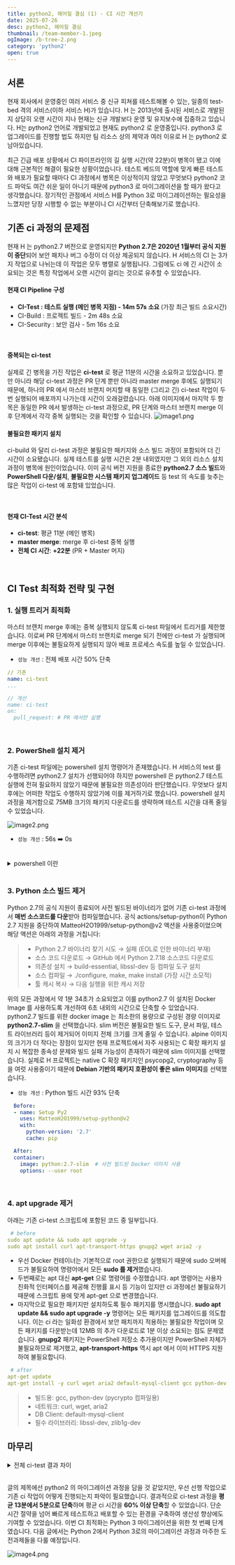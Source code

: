 ```yaml
---
title: python2, 헤어질 결심 (1) - CI 시간 개선기
date: 2025-07-26
desc: python2, 헤어질 결심
thumbnail: /team-member-1.jpeg
ogImage: /b-tree-2.png
category: 'python2'
open: true
---
```


## 서론
현재 회사에서 운영중인 여러 서비스 중 신규 피쳐를 테스트해볼 수 있는, 일종의 test-bed 격의 서비스(이하 서비스 H)가 있습니다.
H 는 2013년에 출시된 서비스로 개발된 지 상당히 오랜 시간이 지나 현재는 신규 개발보다 운영 및 유지보수에 집중하고 있습니다.
H는 python2 언어로 개발되었고 현재도 python2 로 운영중입니다. python3 로 업그레이드를 진행할 법도 하지만 팀 리소스 상의 제약과 여러 이유로 H 는 python2 로 남아있습니다.

최근 긴급 배포 상황에서 CI 파이프라인의 길 실행 시간(약 22분)이 병목이 됐고 이에 대해 근본적인 해결이 필요한 상황이었습니다.
테스트 베드의 역할에 맞게 빠른 테스트와 배포가 필요할 때마다 CI 과정에서 병목은 이상적이지 않았고
무엇보다 python2 코드 파악도 여간 쉬운 일이 아니기 때문에 python3 로 마이그레이션을 할 때가 왔다고 생각했습니다.
장기적인 관점에서 서비스 H를 Python 3로 마이그레이션하는 필요성을 느꼈지만 당장 시행할 수 없는 부분이니 CI 시간부터 단축해보기로 했습니다.

## 기존 ci 과정의 문제점
현재 H 는 python2.7 버전으로 운영되지만 **Python 2.7은 2020년 1월부터 공식 지원이 중단**되어 보안 패치나 버그 수정이 더 이상 제공되지 않습니다.
H 서비스의 CI 는 3가지 작업으로 나뉘는데 이 작업은 모두 병렬로 실행됩니다. 그럼에도 ci 에 긴 시간이 소요되는 것은 특정 작업에서 오랜 시간이 걸리는 것으로 유추할 수 있었습니다.

#### 현재 CI Pipeline 구성
- <b>**CI-Test : 테스트 실행 (메인 병목 지점) - 14m 57s 소요** </b>(가장 최근 빌드 소요시간)
- CI-Build : 프로젝트 빌드 - 2m 48s 소요
- CI-Security : 보안 검사 - 5m 16s 소요

<br/>

#### 중복되는 ci-test
실제로 긴 병목을 가진 작업은 **ci-test** 로 평균 11분의 시간을 소요하고 있었습니다. 뿐만 아니라 해당 ci-test 과정은 PR 단계 뿐만 아니라
master merge 후에도 실행되기 때문에, 하나의 PR 에서 마스터 브랜치 머지할 때 동일한 (그리고 긴) ci-test 작업이 두번 실행되어 배포까지 나가는데 시간이 오래걸렸습니다.
아래 이미지에서 마지막 두 항목은 동일한 PR 에서 발생하는 ci-test 과정으로, PR 단계와 마스터 브랜치 merge 이후 단계에서 각각 중복 실행되는 것을 확인할 수 있습니다.
![image1.png](./image1.png)
<br/>


#### 불필요한 패키지 설치
ci-build 와 달리 ci-test 과정은 불필요한 패키지와 소스 빌드 과정이 포함되어 더 긴 시간이 소요됐습니다.
실제 테스트를 실행 시간은 2분 내외였지만 그 외의 리소스 설치 과정이 병목에 원인이었습니다.
이미 공식 버전 지원을 종료한 **python2.7 소스 빌드**와 **PowerShell 다운/설치**, **불필요한 시스템 패키지 업그레이드** 등 test 의 속도를 늦추는 많은 작업이 ci-test 에 포함돼 있었습니다.

<br/>

#### 현재 CI-Test 시간 분석
- **ci-test**: 평균 11분 (메인 병목)
- **master merge**: merge 후 ci-test 중복 실행
- **전체 CI 시간**: <b>+22분</b> (PR + Master 머지)

<br/>

## CI Test 최적화 전략 및 구현
### 1. 실행 트리거 최적화
마스터 브랜치 merge 후에는 중복 실행되지 않도록 ci-test 파일에서 트리거를 제한했습니다.
이로써 PR 단계에서 마스터 브랜치로 merge 되기 전에만 ci-test 가 실행되며 merge 이후에는 불필요하게 실행되지 않아 배포 프로세스 속도를 높일 수 있었습니다.
- `성능 개선` : 전체 배포 시간 50% 단축

``` yaml
// 기존
name: ci-test
...

// 개선
name: ci-test
on:
  pull_request: # PR 에서만 실행
```

<br/>

### 2. PowerShell 설치 제거

기존 ci-test 파일에는 powershell 설치 명령어가 존재했습니다.
H 서비스의 test 를 수행하려면 python2.7 설치가 선행되어야 하지만 powershell 은 python2.7 테스트 실행에 전혀 필요하지 않았기 때문에 불필요한 의존성이라 판단했습니다.
무엇보다 설치 후에는 어떠한 작업도 수행하지 않았기에 이를 제거하기로 했습니다.
powershell 설치 과정을 제거함으로 75MB 크기의 패키지 다운로드를 생략하며 테스트 시간을 대폭 줄일 수 있었습니다.

![image2.png](./image2.png)

- `성능 개선` : 56s ➡️ 0s

<br/>

<details>
<summary>powershell 이란</summary>

> - Microsoft가 개발한 태스크 자동화 및 구성 관리 프레임워크로 CLI 와 스크립팅 언어로 자동화를 지원합니다.

</details>

<br/>

### 3. Python 소스 빌드 제거

Python 2.7의 공식 지원이 종료되어 사전 빌드된 바이너리가 없어 기존 ci-test 과정에서 **매번 소스코드를 다운**받아 컴파일했습니다.
공식 actions/setup-python이 Python 2.7 지원을 중단하여 MatteoH2O1999/setup-python@v2 액션을 사용중이었으며 해당 액션은 아래의 과정을 거칩니다:

> - Python 2.7 바이너리 찾기 시도 → 실패 (EOL로 인한 바이너리 부재)
> - 소스 코드 다운로드 → GitHub 에서 Python 2.7.18 소스코드 다운로드
> - 의존성 설치 → build-essential, libssl-dev 등 컴파일 도구 설치
> - 소스 컴파일 → ./configure, make, make install (가장 시간 소모적)
> - 툴 캐시 복사 → 다음 실행을 위한 캐시 저장

위의 모든 과정에서 약 1분 34초가 소요되었고 이를 python2.7 이 설치된 Docker Image 를 사용하도록 개선하여 6초 내외의 시간으로 단축할 수 있었습니다.
python2.7 빌드를 위한 docker image 는 최소한의 용량으로 구성된 경량 이미지로 **python2.7-slim** 을 선택했습니다. slim 버전은 불필요한 빌드 도구,
문서 파일, 테스트 라이브러리 등이 제거되어 이미지 전체 크기를 크게 줄일 수 있습니다. alpine 이미지의 크기가 더 작다는 장점이 있지만
현재 프로젝트에서 자주 사용되는 C 확장 패키지 설치 시 복잡한 종속성 문제와 빌드 실패 가능성이 존재하기 때문에 slim 이미지를 선택했습니다.
실제로 H 프로젝트는 native C 확장 패키지인 psycopg2, cryptography 등을 여럿 사용중이기 때문에 **Debian 기반의 패키지 호환성이 좋은 slim 이미지**를 선택했습니다.

- `성능 개선` : Python 빌드 시간 93% 단축

``` yaml
  Before:
  - name: Setup Py2
    uses: MatteoH2O1999/setup-python@v2
    with:
      python-version: '2.7'
      cache: pip

  After:
  container:
    image: python:2.7-slim  # 사전 빌드된 Docker 이미지 사용
    options: --user root

```
<br/>

### 4. apt upgrade 제거

아래는 기존 ci-test 스크립트에 포함된 코드 중 일부입니다.
``` yaml
 # before
sudo apt update && sudo apt upgrade -y
sudo apt install curl apt-transport-https gnupg2 wget aria2 -y
```
- 우선 Docker 컨테이너는 기본적으로 root 권한으로 실행되기 때문에 sudo 오버헤드가 불필요하여 명령어에서 모든 **sudo 를 제거**했습니다.
- 두번째로는 apt 대신 **apt-get** 으로 명령어를 수정했습니다. apt 명령어는 사용자 친화적 인터페이스를 제공해 진행률 표시 등 기능이 있지만 ci 과정에선 불필요하기 때문에 스크립트 용에 맞게 apt-get 으로 변경했습니다.
- 마지막으로 필요한 패키지만 설치하도록 필수 패키지를 명시했습니다.
**sudo apt update && sudo apt upgrade -y** 명령어는 모든 패키지를 업그레이드를 의도합니다.
이는 ci 라는 일화성 환경에서 보안 패치까지 적용하는 불필요한 작업이며 모든 패키지를 다운받는데 12MB 의 추가 다운로드로 1분 이상 소요되는 점도 문제였습니다.
**gnupg2** 패키지는 PowerShell 저장소 추가용이지만 PowerShell 자체가 불필요하므로 제거했고, **apt-transport-https** 역시 apt 에서 이미 HTTPS 지원하여 불필요합니다.

``` yaml
 # after
apt-get update
apt-get install -y curl wget aria2 default-mysql-client gcc python-dev libssl-dev zlib1g-dev
```



> - 빌드용: gcc, python-dev (pycrypto 컴파일용)
> - 네트워크: curl, wget, aria2
> - DB Client: default-mysql-client
> - 필수 라이브러리: libssl-dev, zlib1g-dev

## 마무리

<details>
<summary>전체 ci-test 결과 차이</summary>

#### 기존 ci-test 프로세스
![image5.png](./image5.png)

#### 개선된 ci-test 프로세스
![image6.png](./image6.png)

</details>

<br/>

글의 제목에선 python2 의 마이그레이션 과정을 담을 것 같았지만, 우선 선행 작업으로 기존 ci 작업이 어떻게 진행되는지 파악이 필요했습니다.
결과적으로 ci-test 과정을 **평균 13분에서 5분으로 단축**하며 평균 ci 시간을 **60% 이상 단축**할 수 있었습니다. 단순 시간 절약을 넘어 빠르게 테스트하고 배포할 수 있는 환경을 구축하여 생산성 향상에도 기여할 수 있었습니다.
이번 CI 최적화는 Python 3 마이그레이션을 위한 첫 번째 단계였습니다. 다음 글에서는 Python 2에서 Python 3로의 마이그레이션 과정과 마주한 도전과제들을 다룰 예정입니다.

![image4.png](./image4.png)
